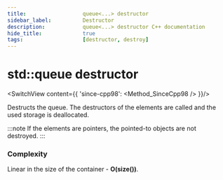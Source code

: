 ```yaml
---
title:					queue<...> destructor
sidebar_label:			Destructor
description:			queue<...> destructor C++ documentation
hide_title:				true
tags:					[destructor, destroy]
---
```



<!----------------- Codes ---------------------->

<!-- destructors -->


# std::queue destructor

<SwitchView content={{
		'since-cpp98': <Method_SinceCpp98 />
	}}/>

Destructs the queue. The destructors of the elements are called and the used storage is deallocated.

:::note
If the elements are pointers, the pointed-to objects are not destroyed.
:::

### Complexity

Linear in the size of the container - **O(size())**.
